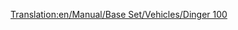 [[Translation:en/Manual/Base Set/Vehicles/Dinger 100]]

{{nl/Vliegtuig|Name=Dinger 100
|Image=[[File:en/Fokker100.png|Dinger 100]]
|Cost=34.863 (69,726)
|Speed=947 km/h (592 MPH)
|Annual=4.078 (8,156)
|Designed=1986
|Lifespan=20
|Capacity=85 passagiers & 10 zakken post
|Description=Standaard straalvliegtuig dat zich ook thuis voelt op kleine vliegvelden.
|Real-lifeWikilink=Fokker F100
|Real-life=Fokker 100
}}